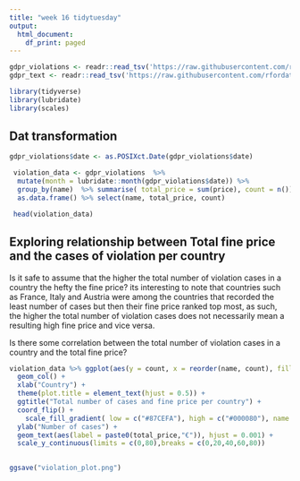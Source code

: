 ```yaml
---
title: "week 16 tidytuesday"
output:
  html_document:
    df_print: paged
---
```





```r
gdpr_violations <- readr::read_tsv('https://raw.githubusercontent.com/rfordatascience/tidytuesday/master/data/2020/2020-04-21/gdpr_violations.tsv')
gdpr_text <- readr::read_tsv('https://raw.githubusercontent.com/rfordatascience/tidytuesday/master/data/2020/2020-04-21/gdpr_text.tsv')

```


```r
library(tidyverse)
library(lubridate)
library(scales)
```


## Dat transformation 

```r
gdpr_violations$date <- as.POSIXct.Date(gdpr_violations$date)

 violation_data <- gdpr_violations  %>% 
  mutate(month = lubridate::month(gdpr_violations$date)) %>% 
  group_by(name)  %>% summarise( total_price = sum(price), count = n()) %>% 
  as.data.frame() %>% select(name, total_price, count)

 head(violation_data)
```


## Exploring relationship between Total fine price and the cases of violation per country

Is it safe to assume that the higher the  total number of violation cases in a country the hefty the fine price?
its interesting to note that countries such as France, Italy and Austria were among the countries that recorded the least number of cases
but then their fine price ranked top most, as such, the higher the total number of violation cases does not necessarily mean a resulting high fine price and vice versa.

Is there some correlation between the total number of violation cases in a country and the total fine price?


```r
violation_data %>% ggplot(aes(y = count, x = reorder(name, count), fill = total_price)) + 
  geom_col() + 
  xlab("Country") +
  theme(plot.title = element_text(hjust = 0.5)) +
  ggtitle("Total number of cases and fine price per country") +
  coord_flip() + 
    scale_fill_gradient( low = c("#87CEFA"), high = c("#000080"), name = "Total fine price", labels =  dollar_format(suffix = "€", prefix = ""))+
  ylab("Number of cases") +
  geom_text(aes(label = paste0(total_price,"€")), hjust = 0.001) +
  scale_y_continuous(limits = c(0,80),breaks = c(0,20,40,60,80))
 

```


```r
ggsave("violation_plot.png")
```

